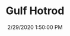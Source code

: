 ---
width: 1333
height: 2000
title: Gulf Hotrod
description: A custom build Gulf livery 911 hotrod at CarParc USA.
date: 2/29/2020 1:50:00 PM
cameraMake: Sony
cameraModel: ILCE-7M3
lens: ZEISS Batis 2/40 CF
settingsfStop: f/2
settingsISO: ISO 8000
settingsShutter: 1/2000
settingsFocalLength: 40 mm
---